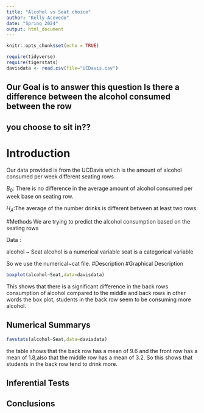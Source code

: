 ```yaml
---
title: "Alcohol vs Seat choice"
author: "Kelly Acevedo"
date: "Spring 2024"
output: html_document
---
```


```r
knitr::opts_chunk$set(echo = TRUE)
```

```r
require(tidyverse)
require(tigerstats)
davisdata <- read.csv(file="UCDavis.csv")
```
## Our Goal is to answer this question Is there a difference between the alcohol consumed between the row
## you choose to sit in??

# Introduction 

Our data provided is from the UCDavis which is the amount of alcohol consumed per week different seating rows

$B_0$: There is no difference in the average amount of alcohol consumed per week base on seating row.

$H_A$:The average of the number drinks is different between at least two rows. 

#Methods
We are trying to predict the alcohol consumption based on the seating rows

Data :

alcohol ~ Seat
alcohol is a numerical variable
seat is a categorical variable

So we use the numerical~cat file.
#Description
#Graphical Description 

```r
boxplot(alcohol~Seat,data=davisdata)
```
This shows that there is a significant difference in the back rows consumption of alcohol compared to the middle and back rows in other words the box plot, students in the back row seem to be consuming more alcohol. 

## Numerical Summarys 

```r
favstats(alcohol~Seat,data=davisdata)
```
 the table shows that the back row has a mean of 9.6 and the front row has a mean of 1.8,also that the middle row has a mean of 3.2. So this shows that students in the back row tend to drink more.

## Inferential Tests

## Conclusions


